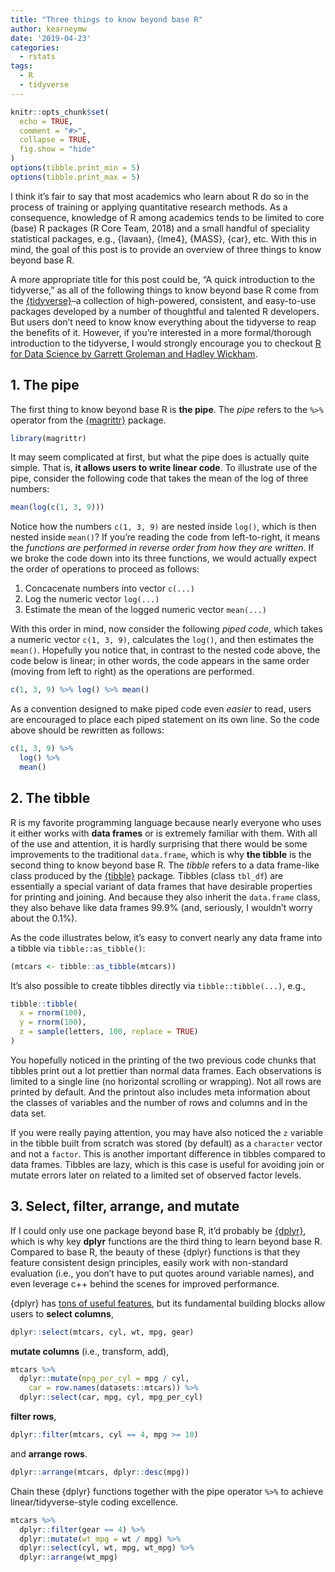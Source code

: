 ```yaml
---
title: "Three things to know beyond base R"
author: kearneymw
date: '2019-04-23'
categories:
  - rstats
tags:
  - R
  - tidyverse
---
```


```r
knitr::opts_chunk$set(
  echo = TRUE, 
  comment = "#>", 
  collapse = TRUE,
  fig.show = "hide"
)
options(tibble.print_min = 5)
options(tibble.print_max = 5)
```

I think it's fair to say that most academics who learn about R do so in the process of training or applying quantitative research methods. As a consequence, knowledge of R among academics tends to be limited to core (base) R packages (R Core Team, 2018) and a small handful of speciality statistical packages, e.g., {lavaan}, {lme4}, {MASS}, {car}, etc. With this in mind, the goal of this post is to provide an overview of three things to know beyond base R.

A more appropriate title for this post could be, "A quick introduction to the tidyverse," as all of the following things to know beyond base R come from the [{tidyverse}](https://tidyverse.org)–a collection of high-powered, consistent, and easy-to-use packages developed by a number of thoughtful and talented R developers. But users don't need to know know everything about the tidyverse to reap the benefits of it. However, if you're interested in a more formal/thorough introduction to the tidyverse, I would strongly encourage you to checkout [R for Data Science by Garrett Groleman and Hadley Wickham](https://r4ds.had.co.nz/).

## 1. The pipe

The first thing to know beyond base R is **the pipe**. The _pipe_ refers to the `%>%` operator from the [{magrittr}](https://magrittr.tidyverse.org) package.

```r
library(magrittr)
```

It may seem complicated at first, but what the pipe does is actually quite simple. That is, **it allows users to write linear code**. To illustrate use of the pipe, consider the following code that takes the mean of the log of three numbers:

```r
mean(log(c(1, 3, 9)))
```

Notice how the numbers `c(1, 3, 9)` are nested inside `log()`, which is then nested inside `mean()`? If you're reading the code from left-to-right, it means the _functions are performed in reverse order from how they are written_. If we broke the code down into its three functions, we would actually expect the order of operations to proceed as follows:

1. Concacenate numbers into vector `c(...)`
1. Log the numeric vector `log(...)`
1. Estimate the mean of the logged numeric vector `mean(...)`

With this order in mind, now consider the following _piped code_, which takes a numeric vector `c(1, 3, 9)`, calculates the `log()`, and then estimates the `mean()`. Hopefully you notice that, in contrast to the nested code above, the code below is linear; in other words, the code appears in the same order (moving from left to right) as the operations are performed.

```r
c(1, 3, 9) %>% log() %>% mean()
```

As a convention designed to make piped code even _easier_ to read, users are encouraged to place each piped statement on its own line. So the code above should be rewritten as follows:

```r
c(1, 3, 9) %>%
  log() %>%
  mean()
```


## 2. The tibble

R is my favorite programming language because nearly everyone who uses it either works with **data frames** or is extremely familiar with them. With all of the use and attention, it is hardly surprising that there would be some improvements to the traditional `data.frame`, which is why **the tibble** is the second thing to know beyond base R. The _tibble_ refers to a data frame-like class produced by the [{tibble}](https://tibble.tidyverse.org) package. Tibbles (class `tbl_df`) are essentially a special variant of data frames that have desirable properties for printing and joining. And because they also inherit the `data.frame` class, they also behave like data frames 99.9% (and, seriously, I wouldn't worry about the 0.1%).

As the code illustrates below, it's easy to convert nearly any data frame into a tibble via `tibble::as_tibble()`:

```r
(mtcars <- tibble::as_tibble(mtcars))
```

It's also possible to create tibbles directly via `tibble::tibble(...)`, e.g.,

```r
tibble::tibble(
  x = rnorm(100),
  y = rnorm(100),
  z = sample(letters, 100, replace = TRUE)
)
```

You hopefully noticed in the printing of the two previous code chunks that tibbles print out a lot prettier than normal data frames. Each observations is limited to a single line (no horizontal scrolling or wrapping). Not all rows are printed by default. And the printout also includes meta information about the classes of variables and the number of rows and columns and in the data set.

If you were really paying attention, you may have also noticed the `z` variable in the tibble built from scratch was stored (by default) as a `character` vector and not a `factor`. This is another important difference in tibbles compared to data frames. Tibbles are lazy, which is this case is useful for avoiding join or mutate errors later on related to a limited set of observed factor levels.

## 3. Select, filter, arrange, and mutate

If I could only use one package beyond base R, it'd probably be [{dplyr}](https://dplyr.tidyverse.org), which is why key **dplyr** functions are the third thing to learn beyond base R. Compared to base R, the beauty of these {dplyr} functions is that they feature consistent design principles, easily work with non-standard evaluation (i.e., you don't have to put quotes around variable names), and even leverage c++ behind the scenes for improved performance.

{dplyr} has [tons of useful features](https://dplyr.tidyverse.org/reference/index.html), but its fundamental building blocks allow users to **select columns**,

```r
dplyr::select(mtcars, cyl, wt, mpg, gear)
```

**mutate columns** (i.e., transform, add),

```r
mtcars %>%
  dplyr::mutate(mpg_per_cyl = mpg / cyl,
    car = row.names(datasets::mtcars)) %>%
  dplyr::select(car, mpg, cyl, mpg_per_cyl)
```

**filter rows**,

```r
dplyr::filter(mtcars, cyl == 4, mpg >= 10)
```

and **arrange rows**.

```r
dplyr::arrange(mtcars, dplyr::desc(mpg))
```

Chain these {dplyr} functions together with the pipe operator `%>%` to achieve linear/tidyverse-style coding excellence.

```r
mtcars %>%
  dplyr::filter(gear == 4) %>%
  dplyr::mutate(wt_mpg = wt / mpg) %>%
  dplyr::select(cyl, wt, mpg, wt_mpg) %>%
  dplyr::arrange(wt_mpg)
```

